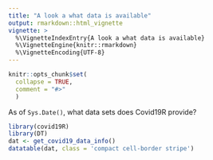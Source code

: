 ```yaml
---
title: "A look a what data is available"
output: rmarkdown::html_vignette
vignette: >
  %\VignetteIndexEntry{A look a what data is available}
  %\VignetteEngine{knitr::rmarkdown}
  %\VignetteEncoding{UTF-8}
---
```


```r
knitr::opts_chunk$set(
  collapse = TRUE,
  comment = "#>"
  )
```

As of `Sys.Date()`, what data sets does Covid19R provide?

```r
library(covid19R)
library(DT)
dat <- get_covid19_data_info()
datatable(dat, class = 'compact cell-border stripe')
```
